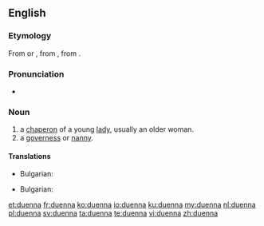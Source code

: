 ==English==

===Etymology===
From {{etyl|osp|en}} {{m|osp|duenna}} or {{m|osp|dueña}}, from {{etyl|VL.|en}} {{m|la|donna}}, from {{etyl|la|en}} {{m|la|domina||Lady}}.

===Pronunciation===
* {{IPA|/duˈɛ.nə/|lang=en}}

===Noun===
{{en-noun}}

# a [[chaperon]] of a young [[lady]], usually an older woman.
# a [[governess]] or [[nanny]].

====Translations====
{{trans-top|a [[chaperon]] of a young [[lady]]}}
* Bulgarian: {{t+|bg|компаньонка|sc=Cyrl}}
{{trans-mid}}
{{trans-bottom}}

{{trans-top|a [[governess]] or [[nanny]]}}
* Bulgarian: {{t|bg|гувернантка|sc=Cyrl}}
{{trans-mid}}
{{trans-bottom}}

[[et:duenna]]
[[fr:duenna]]
[[ko:duenna]]
[[io:duenna]]
[[ku:duenna]]
[[my:duenna]]
[[nl:duenna]]
[[pl:duenna]]
[[sv:duenna]]
[[ta:duenna]]
[[te:duenna]]
[[vi:duenna]]
[[zh:duenna]]